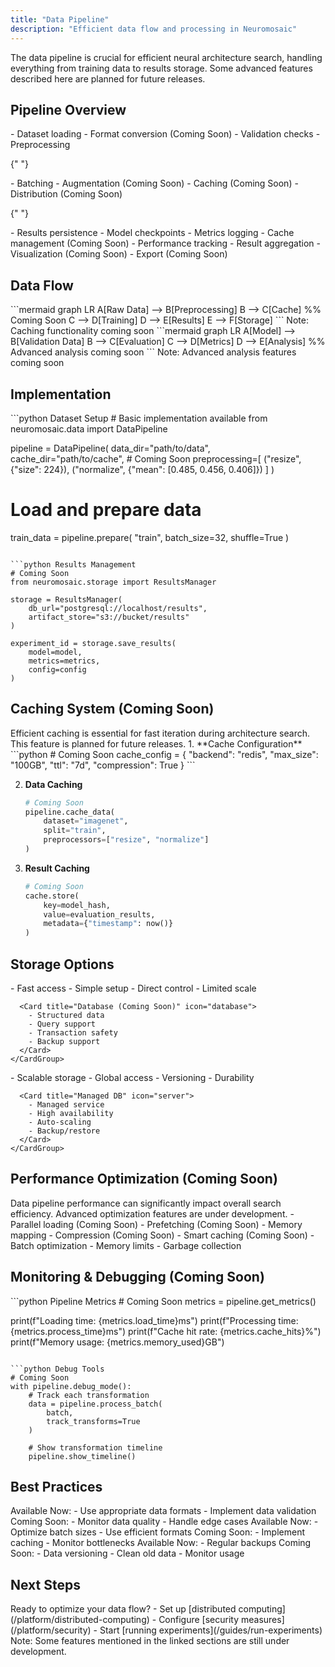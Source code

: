 ```yaml
---
title: "Data Pipeline"
description: "Efficient data flow and processing in Neuromosaic"
---
```


<Note>
  The data pipeline is crucial for efficient neural architecture search,
  handling everything from training data to results storage. Some advanced
  features described here are planned for future releases.
</Note>

## Pipeline Overview

<CardGroup cols={2}>
  <Card title="Data Ingestion" icon="database">
    - Dataset loading
    - Format conversion (Coming Soon)
    - Validation checks
    - Preprocessing
  </Card>

{" "}

<Card title="Processing" icon="gears">
  - Batching - Augmentation (Coming Soon) - Caching (Coming Soon) - Distribution
  (Coming Soon)
</Card>

{" "}

<Card title="Storage" icon="hard-drive">
  - Results persistence - Model checkpoints - Metrics logging - Cache management
  (Coming Soon)
</Card>

  <Card title="Analysis" icon="chart-line">
    - Performance tracking
    - Result aggregation
    - Visualization (Coming Soon)
    - Export (Coming Soon)
  </Card>
</CardGroup>

## Data Flow

<Accordion title="Training Pipeline">
  ```mermaid graph LR A[Raw Data] --> B[Preprocessing] B --> C[Cache] %% Coming
  Soon C --> D[Training] D --> E[Results] E --> F[Storage] ``` Note: Caching
  functionality coming soon
</Accordion>

<Accordion title="Evaluation Pipeline">
  ```mermaid graph LR A[Model] --> B[Validation Data] B --> C[Evaluation] C -->
  D[Metrics] D --> E[Analysis] %% Advanced analysis coming soon ``` Note:
  Advanced analysis features coming soon
</Accordion>

## Implementation

<CodeGroup>
```python Dataset Setup
# Basic implementation available
from neuromosaic.data import DataPipeline

pipeline = DataPipeline(
data_dir="path/to/data",
cache_dir="path/to/cache", # Coming Soon
preprocessing=[
("resize", {"size": 224}),
("normalize", {"mean": [0.485, 0.456, 0.406]})
]
)

# Load and prepare data

train_data = pipeline.prepare(
"train",
batch_size=32,
shuffle=True
)

````

```python Results Management
# Coming Soon
from neuromosaic.storage import ResultsManager

storage = ResultsManager(
    db_url="postgresql://localhost/results",
    artifact_store="s3://bucket/results"
)

experiment_id = storage.save_results(
    model=model,
    metrics=metrics,
    config=config
)
````

</CodeGroup>

## Caching System (Coming Soon)

<Info>
  Efficient caching is essential for fast iteration during architecture search.
  This feature is planned for future releases.
</Info>

<Steps>
  1. **Cache Configuration**
     ```python
     # Coming Soon
     cache_config = {
         "backend": "redis",
         "max_size": "100GB",
         "ttl": "7d",
         "compression": True
     }
     ```
  
  2. **Data Caching**
     ```python
     # Coming Soon
     pipeline.cache_data(
         dataset="imagenet",
         split="train",
         preprocessors=["resize", "normalize"]
     )
     ```
  
  3. **Result Caching**
     ```python
     # Coming Soon
     cache.store(
         key=model_hash,
         value=evaluation_results,
         metadata={"timestamp": now()}
     )
     ```
</Steps>

## Storage Options

<Tabs>
  <Tab title="Local Storage">
    <CardGroup cols={2}>
      <Card title="File System" icon="folder">
        - Fast access
        - Simple setup
        - Direct control
        - Limited scale
      </Card>

      <Card title="Database (Coming Soon)" icon="database">
        - Structured data
        - Query support
        - Transaction safety
        - Backup support
      </Card>
    </CardGroup>

  </Tab>

  <Tab title="Cloud Storage (Coming Soon)">
    <CardGroup cols={2}>
      <Card title="Object Store" icon="cloud">
        - Scalable storage
        - Global access
        - Versioning
        - Durability
      </Card>

      <Card title="Managed DB" icon="server">
        - Managed service
        - High availability
        - Auto-scaling
        - Backup/restore
      </Card>
    </CardGroup>

  </Tab>
</Tabs>

## Performance Optimization (Coming Soon)

<Warning>
  Data pipeline performance can significantly impact overall search efficiency.
  Advanced optimization features are under development.
</Warning>

<CardGroup cols={2}>
  <Card title="I/O Optimization" icon="bolt">
    - Parallel loading (Coming Soon)
    - Prefetching (Coming Soon)
    - Memory mapping
    - Compression (Coming Soon)
  </Card>

  <Card title="Memory Management" icon="memory">
    - Smart caching (Coming Soon)
    - Batch optimization
    - Memory limits
    - Garbage collection
  </Card>
</CardGroup>

## Monitoring & Debugging (Coming Soon)

<CodeGroup>
```python Pipeline Metrics
# Coming Soon
metrics = pipeline.get_metrics()

print(f"Loading time: {metrics.load_time}ms")
print(f"Processing time: {metrics.process_time}ms")
print(f"Cache hit rate: {metrics.cache_hits}%")
print(f"Memory usage: {metrics.memory_used}GB")

````

```python Debug Tools
# Coming Soon
with pipeline.debug_mode():
    # Track each transformation
    data = pipeline.process_batch(
        batch,
        track_transforms=True
    )

    # Show transformation timeline
    pipeline.show_timeline()
````

</CodeGroup>

## Best Practices

<Accordion title="Data Management">
  Available Now: - Use appropriate data formats - Implement data validation
  Coming Soon: - Monitor data quality - Handle edge cases
</Accordion>

<Accordion title="Performance">
  Available Now: - Optimize batch sizes - Use efficient formats Coming Soon: -
  Implement caching - Monitor bottlenecks
</Accordion>

<Accordion title="Storage">
  Available Now: - Regular backups Coming Soon: - Data versioning - Clean old
  data - Monitor usage
</Accordion>

## Next Steps

<Check>
  Ready to optimize your data flow? - Set up [distributed
  computing](/platform/distributed-computing) - Configure [security
  measures](/platform/security) - Start [running
  experiments](/guides/run-experiments) Note: Some features mentioned in the
  linked sections are still under development.
</Check>
